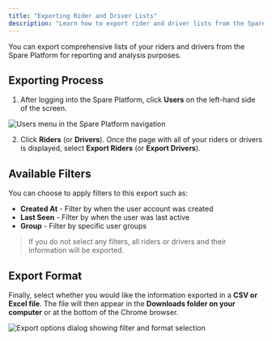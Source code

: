 ```yaml
---
title: "Exporting Rider and Driver Lists"
description: "Learn how to export rider and driver lists from the Spare Platform with optional filters for CSV or Excel formats."
---
```


You can export comprehensive lists of your riders and drivers from the Spare Platform for reporting and analysis purposes.

## Exporting Process

1. After logging into the Spare Platform, click **Users** on the left-hand side of the screen.

![Users menu in the Spare Platform navigation](https://spare-74fa64f80617.intercom-attachments-1.com/i/o/972666243/4a0430da45bf0c30494d2cf0/oARHk79_qV7-eS1fGpAljV0yVf-29b_4eg.png?expires=1753820100&signature=222841c07bac91d228322ea7cbd33f77fc738018422842f50fca8487937c12f5&req=fSclEM94n4VcFb4f3HP0gMP7%2Fe9g1qp77GoQUkoCZiNVE23ZAqDEo6O2uVmZ%0AxqI%3D%0A)

2. Click **Riders** (or **Drivers**). Once the page with all of your riders or drivers is displayed, select **Export Riders** (or **Export Drivers**).

## Available Filters

You can choose to apply filters to this export such as:

- **Created At** - Filter by when the user account was created
- **Last Seen** - Filter by when the user was last active
- **Group** - Filter by specific user groups

> If you do not select any filters, all riders or drivers and their information will be exported.

## Export Format

Finally, select whether you would like the information exported in a **CSV or Excel file**. The file will then appear in the **Downloads folder on your computer** or at the bottom of the Chrome browser.

![Export options dialog showing filter and format selection](https://spare-74fa64f80617.intercom-attachments-1.com/i/o/972666244/6ed3fcf5927cd8b31f6a8f8e/U5x3NbNRcuzRrprVyN5g7JJS0Lq4wpiWlg.png?expires=1753820100&signature=12124a2ca625045b780e3ba7c201bee079ce3de077d92dddbc5db804c6284266&req=fSclEM94n4VbFb4f3HP0gMlVZxHTDPEzbNlpqKKQT8l98Si3xeHyFAW1zNYj%0ARtA%3D%0A)

